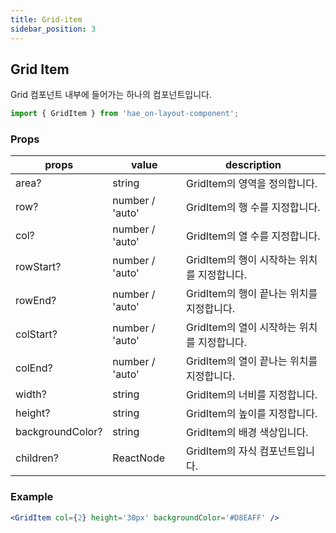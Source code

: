 ```yaml
---
title: Grid-item
sidebar_position: 3
---
```


## Grid Item

Grid 컴포넌트 내부에 들어가는 하나의 컴포넌트입니다.

```jsx
import { GridItem } from 'hae_on-layout-component';
```

### Props

| props            | value           | description                                 |
| ---------------- | --------------- | ------------------------------------------- |
| area?            | string          | GridItem의 영역을 정의합니다.               |
| row?             | number / 'auto' | GridItem의 행 수를 지정합니다.              |
| col?             | number / 'auto' | GridItem의 열 수를 지정합니다.              |
| rowStart?        | number / 'auto' | GridItem의 행이 시작하는 위치를 지정합니다. |
| rowEnd?          | number / 'auto' | GridItem의 행이 끝나는 위치를 지정합니다.   |
| colStart?        | number / 'auto' | GridItem의 열이 시작하는 위치를 지정합니다. |
| colEnd?          | number / 'auto' | GridItem의 열이 끝나는 위치를 지정합니다.   |
| width?           | string          | GridItem의 너비를 지정합니다.               |
| height?          | string          | GridItem의 높이를 지정합니다.               |
| backgroundColor? | string          | GridItem의 배경 색상입니다.                 |
| children?        | ReactNode       | GridItem의 자식 컴포넌트입니다.             |

### Example

```jsx live
<GridItem col={2} height='30px' backgroundColor='#D8EAFF' />
```
